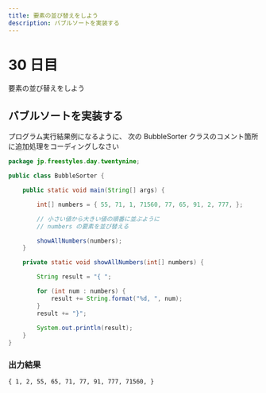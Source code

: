```yaml
---
title: 要素の並び替えをしよう
description: バブルソートを実装する
---
```


# 30 日目

要素の並び替えをしよう

## バブルソートを実装する

プログラム実行結果例になるように、
次の BubbleSorter クラスのコメント箇所に追加処理をコーディングしなさい

```java
package jp.freestyles.day.twentynine;

public class BubbleSorter {

    public static void main(String[] args) {

        int[] numbers = { 55, 71, 1, 71560, 77, 65, 91, 2, 777, };

        // 小さい値から大きい値の順番に並ぶように
        // numbers の要素を並び替える

        showAllNumbers(numbers);
    }

    private static void showAllNumbers(int[] numbers) {

        String result = "{ ";

        for (int num : numbers) {
            result += String.format("%d, ", num);
        }
        result += "}";
        
        System.out.println(result);
    }
}
```

### 出力結果

```
{ 1, 2, 55, 65, 71, 77, 91, 777, 71560, }
```
